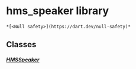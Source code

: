 # hms_speaker library

    *[<Null safety>](https://dart.dev/null-safety)*

## Classes

##### [HMSSpeaker](../model_hms_speaker/HMSSpeaker-class)
